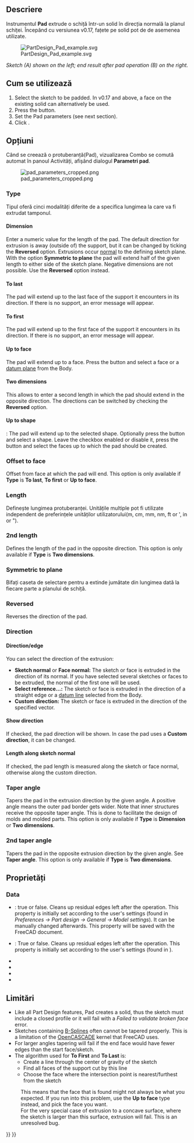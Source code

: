 <languages/>

<div class="mw-translate-fuzzy">
{{Docnav/ro
|[[PartDesign Clone/ro|Create a clone]]
|[[PartDesign_Revolution/ro|Revolution]]
|[[PartDesign_Workbench/ro|PartDesign]]
|IconL=PartDesign Clone.png
|IconC=Workbench_PartDesign.svg
|IconR=PartDesign_Revolution.png
}}
</div>

<div class="mw-translate-fuzzy">
{{GuiCommand/ro
|Name=PartDesign Pad
|Name/ro=PartDesign Pad
|Workbenches=[[PartDesign Workbench/ro|PartDesign]]
|MenuLocation=Part Design → Pad
}}
</div>

<span id="Description"></span>
==Descriere==

<div class="mw-translate-fuzzy">
Instrumentul '''Pad''' extrude o schiță într-un solid în direcția normală la planul schiței. Începând cu versiunea v0.17, fațete pe solid pot de de asemenea utilizate.
</div>

[[File:PartDesign Pad example.svg|none]]

''Sketch (A) shown on the left; end result after pad operation (B) on the right.''

<span id="Usage"></span>
==Cum se utilizează==

<div class="mw-translate-fuzzy">
# Select the sketch to be padded. In v0.17 and above, a face on the existing solid can alternatively be used.
# Press the {{KEY|[[Image:PartDesign_Pad.png|24px]] '''Pad'''}} button.
# Set the Pad parameters (see next section).
# Click {{KEY|OK}}.
</div>

<span id="Options"></span>
==Opțiuni==

<div class="mw-translate-fuzzy">
Când se creează o protuberanță(Pad), vizualizarea Combo se comută automat în panoul Activități, afișând dialogul ''' Parametri pad '''.
</div>

<div class="mw-translate-fuzzy">
[[Image:pad_parameters_cropped.png|frame|left]]
</div>

===Type===

<div class="mw-translate-fuzzy">
Tipul oferă cinci modalități diferite de a specifica lungimea la care va fi extrudat tamponul.
</div>

====Dimension====

<div class="mw-translate-fuzzy">
Enter a numeric value for the length of the pad. The default direction for extrusion is away (outside of) the support, but it can be changed by ticking the '''Reversed''' option. Extrusions occur [http://en.wikipedia.org/wiki/Surface_normal normal] to the defining sketch plane. With the option '''Symmetric to plane''' the pad will extend half of the given length to either side of the sketch plane. Negative dimensions are not possible. Use the '''Reversed''' option instead.
</div>

====To last====

The pad will extend up to the last face of the support it encounters in its direction. If there is no support, an error message will appear.

====To first====

The pad will extend up to the first face of the support it encounters in its direction. If there is no support, an error message will appear.

====Up to face====

The pad will extend up to a face. Press the {{Button|Select face}} button and select a face or a [[PartDesign_Plane|datum plane]] from the Body.

====Two dimensions====

This allows to enter a second length in which the pad should extend in the opposite direction. The directions can be switched by checking the '''Reversed''' option.

====Up to shape====

{{Version|1.0}}: The pad will extend up to the selected shape. Optionally press the {{Button|Select shape}} button and select a shape. Leave the {{Button|Select all faces}} checkbox enabled or disable it, press the {{Button|Select faces}} button and select the faces up to which the pad should be created.

=== Offset to face ===

Offset from face at which the pad will end. This option is only available if '''Type''' is '''To last''', '''To first''' or '''Up to face'''.

===Length===

<div class="mw-translate-fuzzy">
Definește lungimea protuberanței. Unitățile multiple pot fi utilizate independent de preferințele unităților utilizatorului(m, cm, mm, nm, ft or ', in or ").
</div>

=== 2nd length ===

Defines the length of the pad in the opposite direction. This option is only available if '''Type''' is '''Two dimensions'''.

<span id="Symmetric_to_plane"></span>
<div class="mw-translate-fuzzy">
=== Symmetric to plane===
</div>

<div class="mw-translate-fuzzy">
Bifați caseta de selectare pentru a extinde jumătate din lungimea dată la fiecare parte a planului de schiță.
</div>

=== Reversed ===

Reverses the direction of the pad.

===Direction===

==== Direction/edge ====

You can select the direction of the extrusion:

* '''Sketch normal''' or '''Face normal:''' The sketch or face is extruded in the direction of its normal. If you have selected several sketches or faces to be extruded, the normal of the first one will be used.
* '''Select reference...:''' The sketch or face is extruded in the direction of a straight edge or a [[PartDesign_Line|datum line]] selected from the Body.
* '''Custom direction:''' The sketch or face is extruded in the direction of the specified vector.

==== Show direction ==== 

If checked, the pad direction will be shown. In case the pad uses a '''Custom direction''', it can be changed.

==== Length along sketch normal ====

If checked, the pad length is measured along the sketch or face normal, otherwise along the custom direction.

=== Taper angle ===

Tapers the pad in the extrusion direction by the given angle. A positive angle means the outer pad border gets wider. Note that inner structures receive the opposite taper angle. This is done to facilitate the design of molds and molded parts. This option is only available if '''Type''' is '''Dimension''' or '''Two dimensions'''.

=== 2nd taper angle ===

Tapers the pad in the opposite extrusion direction by the given angle. See '''Taper angle'''. This option is only available if '''Type''' is '''Two dimensions'''.

<span id="Properties"></span>
==Proprietăți==

===Data===

{{TitleProperty|Pad}}

<div class="mw-translate-fuzzy">
* {{PropertyData/ro|Refine}}: {{VersionPlus|0.17}} true or false. Cleans up residual edges left after the operation. This property is initially set according to the user's settings (found in ''Preferences → Part design → General → Model settings''). It can be manually changed afterwards. This property will be saved with the FreeCAD document.
</div>

{{TitleProperty|Part Design}}

* {{PropertyData|Refine|Bool}}: True or false. Cleans up residual edges left after the operation. This property is initially set according to the user's settings (found in {{MenuCommand|Preferences → Part Design → General → Model settings}}).

{{TitleProperty|Sketch Based}}

* {{PropertyData|Profile|LinkSub}}
* {{PropertyData|Midplane|Bool}}
* {{PropertyData|Reversed|Bool}}
* {{PropertyData|Allow Multi Face|Bool}}

<span id="Limitations"></span>
==Limitări==

* Like all Part Design features, Pad creates a solid, thus the sketch must include a closed profile or it will fail with a ''Failed to validate broken face'' error.
* Sketches containing [[B-Splines|B-Splines]] often cannot be tapered properly. This is a limitation of the [[OpenCASCADE|OpenCASCADE]] kernel that FreeCAD uses.
* For larger angles tapering will fail if the end face would have fewer edges than the start face/sketch.
* The algorithm used for '''To First''' and '''To Last''' is:
** Create a line through the center of gravity of the sketch
** Find all faces of the support cut by this line
** Choose the face where the intersection point is nearest/furthest from the sketch
: This means that the face that is found might not always be what you expected. If you run into this problem, use the '''Up to face''' type instead, and pick the face you want.
: For the very special case of extrusion to a concave surface, where the sketch is larger than this surface, extrusion will fail. This is an unresolved bug.


<div class="mw-translate-fuzzy">
{{Docnav/ro
|[[PartDesign Clone/ro|Create a clone]]
|[[PartDesign_Revolution/ro|Revolution]]
|[[PartDesign_Workbench/ro|PartDesign]]
|IconL=PartDesign Clone.png
|IconC=Workbench_PartDesign.svg
|IconR=PartDesign_Revolution.png
}}
</div>

{{PartDesign Tools navi{{#translation:}}}}
{{Userdocnavi{{#translation:}}}}